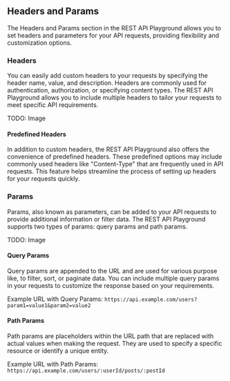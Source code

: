 ## Headers and Params

The Headers and Params section in the REST API Playground allows you to set headers and parameters for your API requests, providing flexibility and customization options.

### Headers

You can easily add custom headers to your requests by specifying the header name, value, and description. Headers are commonly used for authentication, authorization, or specifying content types. The REST API Playground allows you to include multiple headers to tailor your requests to meet specific API requirements.

TODO: Image

#### Predefined Headers

In addition to custom headers, the REST API Playground also offers the convenience of predefined headers. These predefined options may include commonly used headers like "Content-Type" that are frequently used in API requests. This feature helps streamline the process of setting up headers for your requests quickly.

### Params

Params, also known as parameters, can be added to your API requests to provide additional information or filter data. The REST API Playground supports two types of params: query params and path params.

TODO: Image

#### Query Params

Query params are appended to the URL and are used for various purpose like, to filter, sort, or paginate data. You can include multiple query params in your requests to customize the response based on your requirements.

Example URL with Query Params: `https://api.example.com/users?param1=value1&param2=value2`

#### Path Params

Path params are placeholders within the URL path that are replaced with actual values when making the request. They are used to specify a specific resource or identify a unique entity.

Example URL with Path Params: `https://api.example.com/users/:userId/posts/:postId`